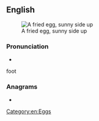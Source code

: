 {{also|fried-egg}}
==English==
[[Image:Fried egg, sunny side up.jpg|thumb|A fried egg, sunny side up]]

===Pronunciation===
* {{audio|en|En-au-fried egg.ogg|Audio (AU)}}

foot

===Anagrams===
* {{anagrams|en|a=deefggir|figgered}}

[[Category:en:Eggs]]